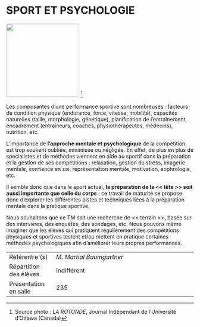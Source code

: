 # SPORT ET PSYCHOLOGIE

::: {.center data-latex=""}
![](images/sport-et-psychologie.png){height=14em} ^[Source photo : *LA ROTONDE*, Journal Indépendant de l'Université d'Ottawa (Canada)]
:::

Les composantes d'une performance sportive sont nombreuses : facteurs de
condition physique (endurance, force, vitesse, mobilité), capacités
naturelles (taille, morphologie, génétique), planification de
l'entraînement, encadrement (entraîneurs, coaches, physiothérapeutes,
médecins), nutrition, etc.

L'importance de **l'approche mentale et psychologique** de la
compétition est trop souvent oubliée, minimisée ou négligée. En effet,
de plus en plus de spécialistes et de méthodes viennent en aide au
sportif dans la préparation et la gestion de ses
compétitions : relaxation, gestion du stress, imagerie mentale,
confiance en soi, représentation mentale, motivation, sophrologie, etc.

Il semble donc que dans le sport actuel, **la préparation de la
<< tête >> soit aussi importante que celle du corps** ; ce travail
de maturité se propose donc d'explorer les différentes pistes et
techniques liées à la préparation mentale dans la pratique sportive.

Nous souhaitons que ce TM soit une recherche de << terrain >>, basée
sur des interviews, des enquêtes, des sondages, etc. Nous pouvons même
imaginer que les élèves qui pratiquent régulièrement des compétitions
physiques et sportives testent et/ou mettent en pratique certaines
méthodes psychologiques afin d'améliorer leurs propres performances.

::: {.small data-latex=""}
|                        |                                            |
| :------------- | :----------------------------------------- |
| Référent·e·(s)         | _M. Martial Baumgartner_                              |
| Répartition des élèves | Indifférent                                |
| Présentation en salle  | 235                                  |
:::